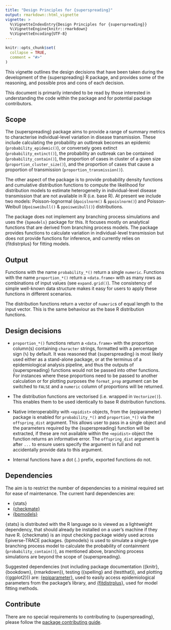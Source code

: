 ```yaml
---
title: "Design Principles for {superspreading}"
output: rmarkdown::html_vignette
vignette: >
  %\VignetteIndexEntry{Design Principles for {superspreading}}
  %\VignetteEngine{knitr::rmarkdown}
  %\VignetteEncoding{UTF-8}
---
```


```r
knitr::opts_chunk$set(
  collapse = TRUE,
  comment = "#>"
)
```

This vignette outlines the design decisions that have been taken during the development of the {superspreading} R package, and provides some of the reasoning, and possible pros and cons of each decision.

This document is primarily intended to be read by those interested in understanding the code within the package and for potential package contributors.

## Scope

The {superspreading} package aims to provide a range of summary metrics to characterise individual-level variation in disease transmission. These include calculating the probability an outbreak becomes an epidemic (`probability_epidemic()`), or conversely goes extinct (`probability_extinct()`), the probability an outbreak can be contained (`probability_contain()`), the proportion of cases in cluster of a given size (`proportion_cluster_size()`), and the proportion of cases that cause a proportion of transmission (`proportion_transmission()`).

The other aspect of the package is to provide probability density functions and cumulative distribution functions to compute the likelihood for distribution models to estimate heterogeneity in individual-level disease transmission that are not available in R (i.e. base R). At present we include two models: Poisson-lognormal (`dpoislnorm()` & `ppoislnorm()`) and Poisson-Weibull (`dpoisweibull()` & `ppoisweibull()`) distributions.

The package does not implement any branching process simulations and uses the `{bpmodels}` package for this. It focuses mostly on analytical functions that are derived from branching process models. The package provides functions to calculate variation in individual-level transmission but does not provide functions for inference, and currently relies on {fitdistrplus} for fitting models.

## Output

Functions with the name `probability_*()` return a single `numeric`. Functions with the name `proportion_*()` return a `<data.frame>` with as many rows as combinations of input values (see `expand.grid()`). The consistency of simple well-known data structure makes it easy for users to apply these functions in different scenarios.

The distribution functions return a vector of `numeric`s of equal length to the input vector. This is the same behaviour as the base R distribution functions.

## Design decisions

- `proportion_*()` functions return a `<data.frame>` with the proportion column(s) containing `character` strings, formatted with a percentage sign (`%`) by default. It was reasoned that {superspreading} is most likely used either as a stand-alone package, or at the terminus of a epidemiological analysis pipeline, and thus the outputs of {superspreading} functions would not be passed into other functions. For instances where these proportions need to be passed to another calculation or for plotting purposes the `format_prop` argument can be switched to `FALSE` and a `numeric` column of proportions will be returned.

- The distribution functions are vectorised (i.e. wrapped in `Vectorize()`). This enables them to be used identically to base R distribution functions.

- Native interoperability with `<epidist>` objects, from the {epiparameter} package is enabled for `probability_*()` and `proportion_*()` via the `offspring_dist` argument. This allows user to pass in a single object and the parameters required by the {superspreading} function will be extracted, if these are not available within the `<epidist>` object the function returns an informative error. The `offspring_dist` argument is after `...` to ensure users specify the argument in full and not accidentally provide data to this argument.

- Internal functions have a dot (`.`) prefix, exported functions do not.

## Dependencies

The aim is to restrict the number of dependencies to a minimal required set for ease of maintenance. The current hard dependencies are:

* {stats}
* [{checkmate}](https://CRAN.R-project.org/package=checkmate)
* [{bpmodels}](https://github.com/epiverse-trace/bpmodels)

{stats} is distributed with the R language so is viewed as a lightweight dependency, that should already be installed on a user's machine if they have R. {checkmate} is an input checking package widely used across Epiverse-TRACE packages.  {bpmodels} is used to simulate a single-type branching process model to calculate the probability of containment (`probability_contain()`), as mentioned above, branching process simulations are beyond the scope of {superspreading}.

Suggested dependencies (not including package documentation ({knitr}, {bookdown}, {rmarkdown}), testing ({spelling} and {testthat}), and plotting ({ggplot2})) are: [{epiparameter}](https://github.com/epiverse-trace/epiparameter), used to easily access epidemiological parameters from the package's library, and [{fitdistrplus}](https://CRAN.R-project.org/package=fitdistrplus), used for model fitting methods.

## Contribute

There are no special requirements to contributing to {superspreading}, please follow the [package contributing guide](https://github.com/epiverse-trace/.github/blob/main/CONTRIBUTING.md).

